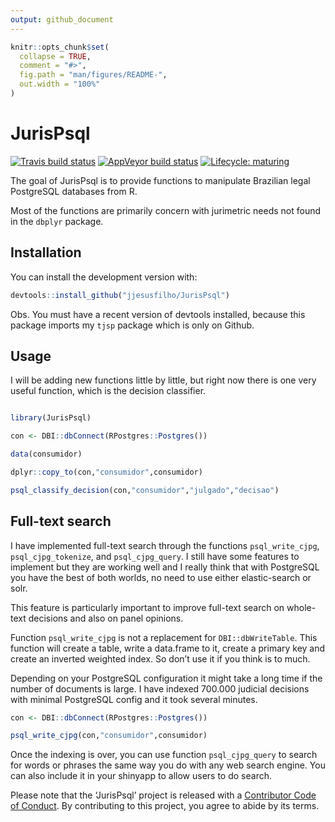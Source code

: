 ```yaml
---
output: github_document
---
```


<!-- README.md is generated from README.Rmd. Please edit that file -->

```r
knitr::opts_chunk$set(
  collapse = TRUE,
  comment = "#>",
  fig.path = "man/figures/README-",
  out.width = "100%"
)
```


# JurisPsql

<!-- badges: start -->
[![Travis build status](https://travis-ci.org/jjesusfilho/JurisPsql.svg?branch=master)](https://travis-ci.org/jjesusfilho/JurisPsql)
[![AppVeyor build status](https://ci.appveyor.com/api/projects/status/github/jjesusfilho/JurisPsql?branch=master&svg=true)](https://ci.appveyor.com/project/jjesusfilho/JurisPsql)
[![Lifecycle: maturing](https://img.shields.io/badge/lifecycle-maturing-blue.svg)](https://www.tidyverse.org/lifecycle/#maturing)
<!-- badges: end -->

The goal of JurisPsql is to provide functions to manipulate Brazilian legal PostgreSQL databases from R.

Most of the functions are primarily concern with jurimetric needs not found in the `dbplyr` package.

## Installation

You can install the development version with:

``` r
devtools::install_github("jjesusfilho/JurisPsql")
```

Obs. You must have a recent version of devtools installed, because this package imports my `tjsp` package which is only on Github.

## Usage

I will be adding new functions little by little, but right now there is one very useful function, which is the decision classifier.

``` r 

library(JurisPsql)

con <- DBI::dbConnect(RPostgres::Postgres())

data(consumidor)

dplyr::copy_to(con,"consumidor",consumidor)

psql_classify_decision(con,"consumidor","julgado","decisao")
```

## Full-text search

I have implemented full-text search through the functions `psql_write_cjpg`, `psql_cjpg_tokenize`, and `psql_cjpg_query`. I still have some features to implement but they are working well and I really think that with PostgreSQL you have the best of both worlds, no need to use either elastic-search or solr.

This feature is particularly important to improve full-text search on whole-text decisions and also on panel opinions. 

Function `psql_write_cjpg` is not a replacement for `DBI::dbWriteTable`. This function will create a table, write a data.frame to it, create a primary key and create an inverted weighted index. So don't use it if you think is to much.

Depending on your PostgreSQL configuration it might take a long time if the number of documents is large. I have indexed 700.000 judicial decisions with minimal PostgreSQL config and it took several minutes.

```r
con <- DBI::dbConnect(RPostgres::Postgres())

psql_write_cjpg(con,"consumidor",consumidor)
```
Once the indexing is over, you can use function `psql_cjpg_query` to search for words or phrases the same way you do with any web search engine. You can also include it in your shinyapp to allow users to do search.

Please note that the 'JurisPsql' project is released with a
[Contributor Code of Conduct](.github/CODE_OF_CONDUCT.md).
By contributing to this project, you agree to abide by its terms.
